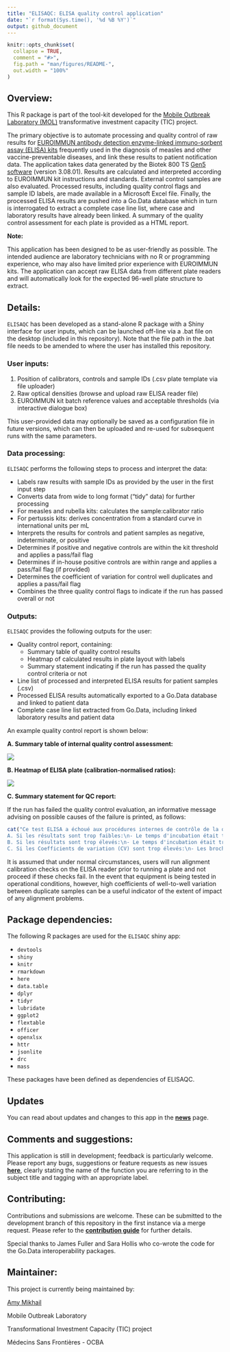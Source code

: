 ```yaml
---
title: "ELISAQC: ELISA quality control application"
date: "`r format(Sys.time(), '%d %B %Y')`"
output: github_document
---
```


<!-- README.md is generated from README.Rmd. Please edit that file -->

```r
knitr::opts_chunk$set(
  collapse = TRUE,
  comment = "#>",
  fig.path = "man/figures/README-",
  out.width = "100%"
)
```



## Overview:

This R package is part of the tool-kit developed for the [Mobile Outbreak Laboratory (MOL)](https://msf-transformation.org/wp-content/uploads/2019/07/Mobile-Lab-Project-Summary-2019.06.13.pdf) transformative investment capacity (TIC) project. 

The primary objective is to automate processing and quality control of raw results for [EUROIMMUN antibody detection enzyme-linked immuno-sorbent assay (ELISA) kits](https://www.euroimmun.com/products/infection-diagnostics/id/vaccine-preventable-diseases/) frequently used in the diagnosis of measles and other vaccine-preventable diseases, and link these results to patient notification data.  The application takes data generated by the Biotek 800 TS [Gen5 software](https://www.biotek.com/products/software-robotics-software/gen5-microplate-reader-and-imager-software/) (version 3.08.01).  Results are calculated and interpreted according to EUROIMMUN kit instructions and standards.  External control samples are also evaluated.  Processed results, including quality control flags and sample ID labels, are made available in a Microsoft Excel file.  Finally, the processed ELISA results are pushed into a Go.Data database which in turn is interrogated to extract a complete case line list, where case and laboratory results have already been linked. A summary of the quality control assessment for each plate is provided as a HTML report. 

**Note:**

This application has been designed to be as user-friendly as possible.  The intended audience are laboratory technicians with no R or programming experience, who may also have limited prior experience with EUROIMMUN kits.  The application can accept raw ELISA data from different plate readers and will automatically look for the expected 96-well plate structure to extract.     


## Details:

`ELISAQC` has been developed as a stand-alone R package with a Shiny interface for user inputs, which can be launched off-line via a .bat file on the desktop (included in this repository).  Note that the file path in the .bat file needs to be amended to where the user has installed this repository.


### User inputs:

1. Position of calibrators, controls and sample IDs (.csv plate template via file uploader)
2. Raw optical densities (browse and upload raw ELISA reader file)
3. EUROIMMUN kit batch reference values and acceptable thresholds (via interactive dialogue box)


This user-provided data may optionally be saved as a configuration file in future versions, which can then be uploaded and re-used for subsequent runs with the same parameters.


### Data processing:

`ELISAQC` performs the following steps to process and interpret the data:

 - Labels raw results with sample IDs as provided by the user in the first input step
 - Converts data from wide to long format ("tidy" data) for further processing
 - For measles and rubella kits: calculates the sample:calibrator ratio 
 - For pertussis kits: derives concentration from a standard curve in international units per mL 
 - Interprets the results for controls and patient samples as negative, indeterminate, or positive
 - Determines if positive and negative controls are within the kit threshold and applies a pass/fail flag
 - Determines if in-house positive controls are within range and applies a pass/fail flag (if provided) 
 - Determines the coefficient of variation for control well duplicates and applies a pass/fail flag
 - Combines the three quality control flags to indicate if the run has passed overall or not


### Outputs:

`ELISAQC` provides the following outputs for the user:

 - Quality control report, containing:
    + Summary table of quality control results
    + Heatmap of calculated results in plate layout with labels
    + Summary statement indicating if the run has passed the quality control criteria or not
 - Line list of processed and interpreted ELISA results for patient samples (.csv)
 - Processed ELISA results automatically exported to a Go.Data database and linked to patient data
 - Complete case line list extracted from Go.Data, including linked laboratory results and patient data

An example quality control report is shown below:

**A. Summary table of internal quality control assessment:**

 ![](Images/QCtable_updated.png?raw=true)

**B. Heatmap of ELISA plate (calibration-normalised ratios):**

![](Images/Plate heatmap.png?raw=true)
 
**C. Summary statement for QC report:**

If the run has failed the quality control evaluation, an informative message advising on possible causes of the failure is printed, as follows:

```r

cat("Ce test ELISA a échoué aux procédures internes de contrôle de la qualité.\nEnvisagez de refaire le test de la plaque.\nLes problèmes suivants doivent être vérifiés et résolus lors du dépannage:\n
A. Si les résultats sont trop faibles:\n- Le temps d'incubation était trop court\n- La température d'incubation était trop basse\n- Le tampon de lavage n'a pas été complètement retiré des puits\n- Il y a eu une rupture de la chaîne du froid pendant le stockage des réactifs\n
B. Si les résultats sont trop élevés:\n- Le temps d'incubation était trop long\n- La température d'incubation (ambiante) était trop élevée\n- Le lavage des assiettes était insuffisant (temps trop court ou pas assez de tampon de lavage utilisé)\n- Une contamination croisée s'est produite (si les valeurs du contrôle négatif sont trop élevées)\n 
C. Si les Coefficients de variation (CV) sont trop élevés:\n- Les broches du lecteur ELISA peuvent etre mal alignées\n- Les composants optiques du lecteur ELISA peuvent être contaminés par de la poussière")

```



It is assumed that under normal circumstances, users will run alignment calibration checks on the ELISA reader prior to running a plate and not proceed if these checks fail.  In the event that equipment is being tested in operational conditions, however, high coefficients of well-to-well variation between duplicate samples can be a useful indicator of the extent of impact of any alignment problems. 


## Package dependencies:

The following R packages are used for the `ELISAQC` shiny app:

 - `devtools`
 - `shiny`
 - `knitr`
 - `rmarkdown`
 - `here`
 - `data.table`
 - `dplyr`
 - `tidyr`
 - `lubridate`
 - `ggplot2`
 - `flextable`
 - `officer`
 - `openxlsx`
 - `httr`
 - `jsonlite`
 - `drc`
 - `mass`

These packages have been defined as dependencies of ELISAQC.



## Updates

You can read about updates and changes to this app in the **[news](https://github.com/msf-ocba/MOL/blob/master/CHANGELOG.md)** page.  


## Comments and suggestions:

This application is still in development; feedback is particularly welcome.  Please report any bugs, suggestions or feature requests as new issues **[here](https://github.com/msf-ocba/MOL/issues)**, clearly stating the name of the function you are referring to in the subject title and tagging with an appropriate label. 


## Contributing:

Contributions and submissions are welcome.  These can be submitted to the development branch of this repository in the first instance via a merge request.  Please refer to the **[contribution guide](https://github.com/msf-ocba/MOL/blob/master/CONTRIBUTING.md)** for further details.

Special thanks to James Fuller and Sara Hollis who co-wrote the code for the Go.Data interoperability 
packages.


## Maintainer:

This project is currently being maintained by:

[Amy Mikhail](<mailto:Amy.Mikhail@barcelona.msf.org>)

Mobile Outbreak Laboratory

Transformational Investment Capacity (TIC) project

Médecins Sans Frontières - OCBA

